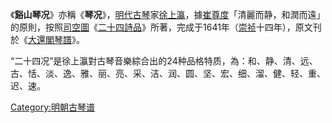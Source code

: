 《'''谿山琴况'''》亦稱《'''琴况'''》，[[明代|明代]][[古琴|古琴]]家[[徐上瀛|徐上瀛]]，據[[崔尊度|崔尊度]]「清麗而静，和潤而遠」的原則，按照[[司空圖|司空圖]]《[[二十四詩品|二十四詩品]]》所著，完成于1641年（[[崇祯|崇祯]]十四年），原文刊於《[[大還閣琴譜|大還閣琴譜]]》。

“二十四况”是徐上瀛對古琴音樂綜合出的24种品格特质，為：和、静、清、远、古、恬、淡、逸、雅、丽、亮、采、洁、润、圆、坚、宏、细、溜、健、轻、重、迟、速。

{{wikisource}}

{{音樂小作品}}

[[Category:明朝古琴谱|Category:明朝古琴谱]]